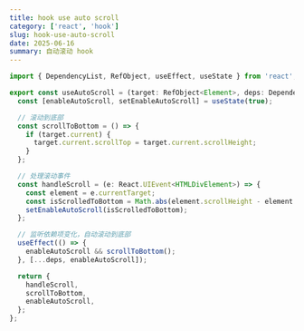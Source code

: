 ```yaml
---
title: hook use auto scroll
category: ['react', 'hook']
slug: hook-use-auto-scroll
date: 2025-06-16
summary: 自动滚动 hook
---
```


```ts
import { DependencyList, RefObject, useEffect, useState } from 'react';

export const useAutoScroll = (target: RefObject<Element>, deps: DependencyList = []) => {
  const [enableAutoScroll, setEnableAutoScroll] = useState(true);

  // 滚动到底部
  const scrollToBottom = () => {
    if (target.current) {
      target.current.scrollTop = target.current.scrollHeight;
    }
  };

  // 处理滚动事件
  const handleScroll = (e: React.UIEvent<HTMLDivElement>) => {
    const element = e.currentTarget;
    const isScrolledToBottom = Math.abs(element.scrollHeight - element.scrollTop - element.clientHeight) < 1;
    setEnableAutoScroll(isScrolledToBottom);
  };

  // 监听依赖项变化，自动滚动到底部
  useEffect(() => {
    enableAutoScroll && scrollToBottom();
  }, [...deps, enableAutoScroll]);

  return {
    handleScroll,
    scrollToBottom,
    enableAutoScroll,
  };
};
```